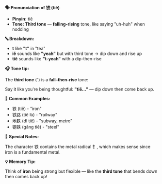 **🗣️ Pronunciation of 铁 (tiě)**

- **Pinyin:** tiě
- **Tone: Third tone** — **falling-rising** tone, like saying "uh-huh" when nodding

**🔤 Breakdown:**

- **t** like **"t"** in "tea"
- **iě** sounds like **"yeah"** but with third tone → dip down and rise up
- **tiě** sounds like **"t-yeah"** with a dip-then-rise

**🎧 Tone tip:**

The **third tone** (ˇ) is a **fall–then-rise** tone:

Say it like you're being thoughtful: **"tiě..."** — dip down then come back up.

**📝 Common Examples:**

- 铁 (tiě) - "iron"
- 铁路 (tiě lù) - "railway"
- 地铁 (dì tiě) - "subway, metro"
- 钢铁 (gāng tiě) - "steel"

**📝 Special Notes:**

The character 铁 contains the metal radical 钅, which makes sense since iron is a fundamental metal.

**💡 Memory Tip:**

Think of **iron** being strong but flexible — like the **third tone** that bends down then comes
back up!
